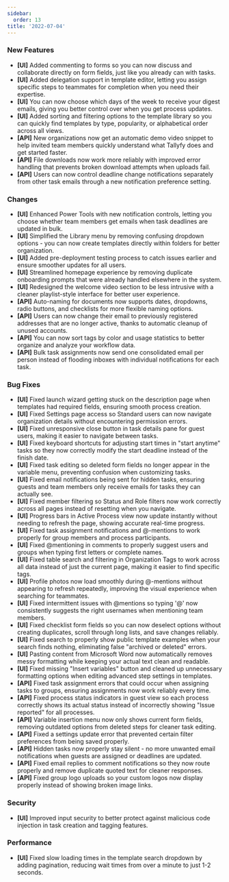 ```yaml
---
sidebar:
  order: 13
title: '2022-07-04'
---
```


### New Features

- **[UI]** Added commenting to forms so you can now discuss and collaborate directly on form fields, just like you already can with tasks.
- **[UI]** Added delegation support in template editor, letting you assign specific steps to teammates for completion when you need their expertise.
- **[UI]** You can now choose which days of the week to receive your digest emails, giving you better control over when you get process updates.
- **[UI]** Added sorting and filtering options to the template library so you can quickly find templates by type, popularity, or alphabetical order across all views.
- **[API]** New organizations now get an automatic demo video snippet to help invited team members quickly understand what Tallyfy does and get started faster.
- **[API]** File downloads now work more reliably with improved error handling that prevents broken download attempts when uploads fail.
- **[API]** Users can now control deadline change notifications separately from other task emails through a new notification preference setting.

### Changes

- **[UI]** Enhanced Power Tools with new notification controls, letting you choose whether team members get emails when task deadlines are updated in bulk.
- **[UI]** Simplified the Library menu by removing confusing dropdown options - you can now create templates directly within folders for better organization.
- **[UI]** Added pre-deployment testing process to catch issues earlier and ensure smoother updates for all users.
- **[UI]** Streamlined homepage experience by removing duplicate onboarding prompts that were already handled elsewhere in the system.
- **[UI]** Redesigned the welcome video section to be less intrusive with a cleaner playlist-style interface for better user experience.
- **[API]** Auto-naming for documents now supports dates, dropdowns, radio buttons, and checklists for more flexible naming options.
- **[API]** Users can now change their email to previously registered addresses that are no longer active, thanks to automatic cleanup of unused accounts.
- **[API]** You can now sort tags by color and usage statistics to better organize and analyze your workflow data.
- **[API]** Bulk task assignments now send one consolidated email per person instead of flooding inboxes with individual notifications for each task.

### Bug Fixes

- **[UI]** Fixed launch wizard getting stuck on the description page when templates had required fields, ensuring smooth process creation.
- **[UI]** Fixed Settings page access so Standard users can now navigate organization details without encountering permission errors.
- **[UI]** Fixed unresponsive close button in task details pane for guest users, making it easier to navigate between tasks.
- **[UI]** Fixed keyboard shortcuts for adjusting start times in "start anytime" tasks so they now correctly modify the start deadline instead of the finish date.
- **[UI]** Fixed task editing so deleted form fields no longer appear in the variable menu, preventing confusion when customizing tasks.
- **[UI]** Fixed email notifications being sent for hidden tasks, ensuring guests and team members only receive emails for tasks they can actually see.
- **[UI]** Fixed member filtering so Status and Role filters now work correctly across all pages instead of resetting when you navigate.
- **[UI]** Progress bars in Active Process view now update instantly without needing to refresh the page, showing accurate real-time progress.
- **[UI]** Fixed task assignment notifications and @-mentions to work properly for group members and process participants.
- **[UI]** Fixed @mentioning in comments to properly suggest users and groups when typing first letters or complete names.
- **[UI]** Fixed table search and filtering in Organization Tags to work across all data instead of just the current page, making it easier to find specific tags.
- **[UI]** Profile photos now load smoothly during @-mentions without appearing to refresh repeatedly, improving the visual experience when searching for teammates.
- **[UI]** Fixed intermittent issues with @mentions so typing '@' now consistently suggests the right usernames when mentioning team members.
- **[UI]** Fixed checklist form fields so you can now deselect options without creating duplicates, scroll through long lists, and save changes reliably.
- **[UI]** Fixed search to properly show public template examples when your search finds nothing, eliminating false "archived or deleted" errors.
- **[UI]** Pasting content from Microsoft Word now automatically removes messy formatting while keeping your actual text clean and readable.
- **[UI]** Fixed missing "Insert variables" button and cleaned up unnecessary formatting options when editing advanced step settings in templates.
- **[API]** Fixed task assignment errors that could occur when assigning tasks to groups, ensuring assignments now work reliably every time.
- **[API]** Fixed process status indicators in guest view so each process correctly shows its actual status instead of incorrectly showing "Issue reported" for all processes.
- **[API]** Variable insertion menu now only shows current form fields, removing outdated options from deleted steps for cleaner task editing.
- **[API]** Fixed a settings update error that prevented certain filter preferences from being saved properly.
- **[API]** Hidden tasks now properly stay silent - no more unwanted email notifications when guests are assigned or deadlines are updated.
- **[API]** Fixed email replies to comment notifications so they now route properly and remove duplicate quoted text for cleaner responses.
- **[API]** Fixed group logo uploads so your custom logos now display properly instead of showing broken image links.

### Security

- **[UI]** Improved input security to better protect against malicious code injection in task creation and tagging features.

### Performance

- **[UI]** Fixed slow loading times in the template search dropdown by adding pagination, reducing wait times from over a minute to just 1-2 seconds.